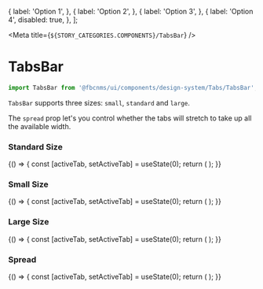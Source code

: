 
  {
    label: 'Option 1',
  },
  {
    label: 'Option 2',
  },
  {
    label: 'Option 3',
  },
  {
    label: 'Option 4',
    disabled: true,
  },
];

<Meta title={`${STORY_CATEGORIES.COMPONENTS}/TabsBar`} />

# TabsBar

```js
import TabsBar from '@fbcnms/ui/components/design-system/Tabs/TabsBar';
```

`TabsBar` supports three sizes: `small`, `standard` and `large`.

The `spread` prop let's you control whether the tabs will stretch to take up all the available width.

### Standard Size

<Preview>
  <Story name="Standard">
    {() => {
      const [activeTab, setActiveTab] = useState(0);
      return (
        <TabsBar
          tabs={tabs}
          activeTabIndex={activeTab}
          onChange={setActiveTab}
          spread={false}
        />
      );
    }}
  </Story>
</Preview>

### Small Size

<Preview>
  <Story name="Small">
    {() => {
      const [activeTab, setActiveTab] = useState(0);
      return (
        <TabsBar
          tabs={tabs}
          size="small"
          activeTabIndex={activeTab}
          onChange={setActiveTab}
          spread={false}
        />
      );
    }}
  </Story>
</Preview>

### Large Size

<Preview>
  <Story name="Large">
    {() => {
      const [activeTab, setActiveTab] = useState(0);
      return (
        <TabsBar
          tabs={tabs}
          size="large"
          activeTabIndex={activeTab}
          onChange={setActiveTab}
          spread={false}
        />
      );
    }}
  </Story>
</Preview>

### Spread

<Preview>
  <Story name="Spread">
    {() => {
      const [activeTab, setActiveTab] = useState(0);
      return (
        <TabsBar
          tabs={tabs}
          size="large"
          activeTabIndex={activeTab}
          onChange={setActiveTab}
          spread={true}
        />
      );
    }}
  </Story>
</Preview>
